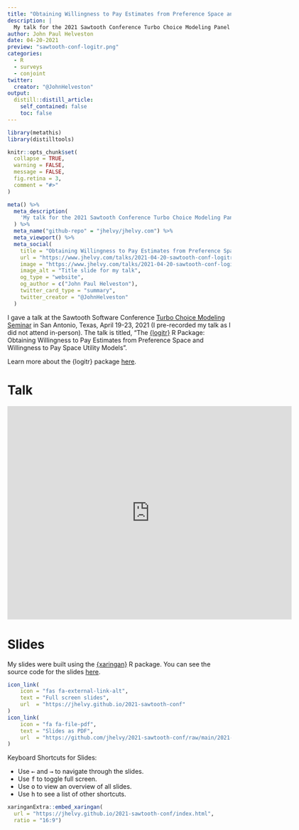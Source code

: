 ```yaml
---
title: "Obtaining Willingness to Pay Estimates from Preference Space and Willingness to Pay Space Utility Models"
description: |
  My talk for the 2021 Sawtooth Conference Turbo Choice Modeling Panel
author: John Paul Helveston
date: 04-20-2021
preview: "sawtooth-conf-logitr.png"
categories:
  - R
  - surveys
  - conjoint
twitter:
  creator: "@JohnHelveston"
output:
  distill::distill_article:
    self_contained: false
    toc: false
---
```


```r
library(metathis)
library(distilltools)

knitr::opts_chunk$set(
  collapse = TRUE,
  warning = FALSE,
  message = FALSE,
  fig.retina = 3,
  comment = "#>"
)

meta() %>%
  meta_description(
    'My talk for the 2021 Sawtooth Conference Turbo Choice Modeling Panel'
  ) %>%
  meta_name("github-repo" = "jhelvy/jhelvy.com") %>%
  meta_viewport() %>%
  meta_social(
    title = "Obtaining Willingness to Pay Estimates from Preference Space and Willingness to Pay Space Utility Models",
    url = "https://www.jhelvy.com/talks/2021-04-20-sawtooth-conf-logitr/",
    image = "https://www.jhelvy.com/talks/2021-04-20-sawtooth-conf-logitr/sawtooth-conf-logitr.png",
    image_alt = "Title slide for my talk",
    og_type = "website",
    og_author = c("John Paul Helveston"),
    twitter_card_type = "summary",
    twitter_creator = "@JohnHelveston"
  )
```

I gave a talk at the Sawtooth Software Conference [Turbo Choice Modeling Seminar](https://events.sawtoothsoftware.com/turboseminar) in San Antonio, Texas, April 19-23, 2021 (I pre-recorded my talk as I did not attend in-person). The talk is titled, "The [{logitr}](https://jhelvy.github.io/logitr/) R Package: Obtaining Willingness to Pay Estimates from Preference Space and Willingness to Pay Space Utility Models".

Learn more about the {logitr} package [here](https://jhelvy.github.io/logitr/).

# Talk 

<iframe width="640" height="480" src="https://www.youtube.com/embed/eKDrTewb_QQ" title="YouTube video player" frameborder="0" allow="accelerometer; autoplay; clipboard-write; encrypted-media; gyroscope; picture-in-picture" allowfullscreen></iframe>

# Slides

My slides were built using the [{xaringan}](https://github.com/yihui/xaringan) R package. You can see the source code for the slides [here](https://github.com/jhelvy/2021-sawtooth-conf).

```r
icon_link(
    icon = "fas fa-external-link-alt",
    text = "Full screen slides",
    url  = "https://jhelvy.github.io/2021-sawtooth-conf"
)
icon_link(
    icon = "fa fa-file-pdf",
    text = "Slides as PDF",
    url  = "https://github.com/jhelvy/2021-sawtooth-conf/raw/main/2021-sawtooth-conf.pdf"
)
```

Keyboard Shortcuts for Slides:

- Use <kbd>←</kbd> and <kbd>→</kbd> to navigate through the slides.
- Use <kbd>f</kbd> to toggle full screen.
- Use <kbd>o</kbd> to view an overview of all slides.
- Use <kbd>h</kbd> to see a list of other shortcuts.

```r
xaringanExtra::embed_xaringan(
  url = "https://jhelvy.github.io/2021-sawtooth-conf/index.html",
  ratio = "16:9")
```
